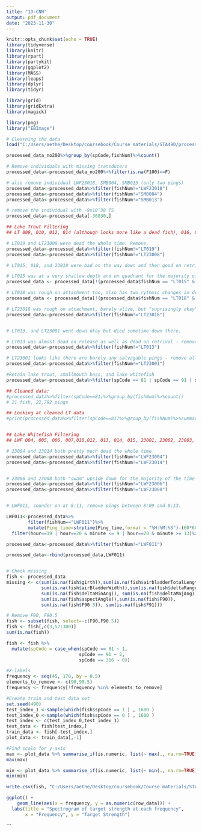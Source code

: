```yaml
---
title: "1D-CNN"
output: pdf_document
date: "2023-11-30"
---
```


```r
knitr::opts_chunk$set(echo = TRUE)
library(tidyverse)
library(knitr)
library(rpart)
library(partykit)
library(ggplot2)
library(MASS)
library(leaps)
library(dplyr)
library(tidyr)

library(grid)
library(gridExtra)
library(magick)

library(png)
library("EBImage")
```

```r
# Clearning the data
load("C:/Users/aethe/Desktop/coursebook/Course materials/STA490/processed_AnalysisData_no200.Rdata") 

processed_data_no200%>%group_by(spCode,fishNum)%>%count()

# Remove individuals with missing transducers
processed_data<-processed_data_no200%>%filter(is.na(F100)==F)

# also remove individual LWF23018, SMB004, SMB013 (only two pings)
processed_data<-processed_data%>%filter(fishNum!="LWF23018")
processed_data<-processed_data%>%filter(fishNum!="SMB004")
processed_data<-processed_data%>%filter(fishNum!="SMB013")

# remove the individual with -9x10^38 TS
processed_data<-processed_data[-36830,]

## Lake Trout Filtering
## LT 009, 010, 012, 014 (although looks more like a dead fish), 016, 017 (6/10 condition), 021, 23007, 23009, 23013, 23012, 23011, 23010, 23005, 23004, 23003, 23002 are all good and were behaving normally.

# LT019 and LT23008 were dead the whole time. Remove. 
processed_data<-processed_data%>%filter(fishNum!="LT019")
processed_data<-processed_data%>%filter(fishNum!="LT23008")

# LT015, 018, and 23018 were bad on the way down and then good on retrieval - will filter the first parts of the data

# LT015 was at a very shallow depth and on quadrant for the majority of pinging, then seemed to move to the correct depth. Keep only those pings
processed_data <- processed_data[!(processed_data$fishNum == "LT015" & processed_data$Target_true_depth > 15.5 ) ,]

# LT018 was rough on attachment too, also has two rythmic changes in depth - going to remove the times the fish was above 15.5m as this will get rid of the time that fish was being dragged potentially and the first part of the timeseries where the fish was rough
processed_data <- processed_data[!(processed_data$fishNum == "LT018" & processed_data$Target_true_depth > 15.5 ) ,]

# LT23018 was rough on attachment, barely alive, but "suprisingly okay" coming back - no clear indication of when it got "okay" in the data so remove whole fish
processed_data<-processed_data%>%filter(fishNum!="LT23018")


# LT013, and LT23001 went down okay but died sometime down there. 

# LT013 was almost dead on release as well as dead on retrival - remove all. 
processed_data<-processed_data%>%filter(fishNum!="LT013")

# LT23001 looks like there are barely any salvagable pings - remove all
processed_data<-processed_data%>%filter(fishNum!="LT23001")

#Retain lake trout, smallmouth bass, and lake whitefish
processed_data<-processed_data%>%filter(spCode == 81 | spCode == 91 | spCode == 316)

## Cleaned data: 
#processed_data%>%filter(spCode==81)%>%group_by(fishNum)%>%count()
# 21 fish, 22,792 pings

## Looking at cleaned LT data
#print(processed_data%>%filter(spCode==81)%>%group_by(fishNum)%>%summarise(TL=mean(totalLength)),n=21)


## Lake Whitefish Filtering
## LWF 004, 005, 006, 007,010,012, 013, 014, 015, 23001, 23002, 23003, 23005, 23007, 23009, 23010, 23011, 23013, 23015, 23016, 23017 are all good and behaving normally.

# 23004 and 23014 both pretty much dead the whole time
processed_data<-processed_data%>%filter(fishNum!="LWF23004")
processed_data<-processed_data%>%filter(fishNum!="LWF23014")


# 23006 and 23008 both "swam" upside down for the majority of the time
processed_data<-processed_data%>%filter(fishNum!="LWF23006")
processed_data<-processed_data%>%filter(fishNum!="LWF23008")


# LWF011, sounder on at 8:11, remove pings between 8:09 and 8:13.

LWF011<-processed_data%>%
        filter(fishNum=="LWF011")%>%
        mutate(Ping_time=strptime(Ping_time,format = "%H:%M:%S")-(60*60*4), hour=hour(Ping_time), minute=minute(Ping_time))%>%
  filter(hour==19 | hour==20 & minute <= 9 | hour==20 & minute >= 13)%>%dplyr::select(c(-hour,-minute))

processed_data<-processed_data%>%filter(fishNum!="LWF011")

processed_data<-rbind(processed_data,LWF011)


# Check missing
fish <- processed_data
missing <- c(sum(is.na(fish$girth)),sum(is.na(fish$airbladderTotalLength)), 
             sum(is.na(fish$airBladderWidth)),sum(is.na(fish$deltaRange)), 
             sum(is.na(fish$deltaMinAng)), sum(is.na(fish$deltaMajAng)),
             sum(is.na(fish$aspectAngle)),sum(is.na(fish$F90)), 
             sum(is.na(fish$F90.5)), sum(is.na(fish$F91)))

# Remove F90, F90.5
fish <- subset(fish, select=-c(F90,F90.5))
fish <- fish[,c(3,52:300)]
sum(is.na(fish))

fish <- fish %>%
  mutate(spCode = case_when(spCode == 81 ~ 1,
                           spCode == 91 ~ 2,
                           spCode == 316 ~ 0))

#X-labels
frequency <- seq(45, 170, by = 0.5)
elements_to_remove <- c(90,90.5)
frequency <- frequency[!frequency %in% elements_to_remove]

#Create train and test data set
set.seed(490)
test_index_1 <-sample(which(fish$spCode == 1 ) , 1600 )
test_index_0 <-sample(which(fish$spCode == 0 ) , 1600 )
test_index <- c(test_index_0,test_index_1)
test_data <- fish[test_index,]
train_data <- fish[-test_index,]
plot_data <- train_data[,-1]

#Find scale for y-axis
max <- plot_data %>% summarise_if(is.numeric, list(~ max(., na.rm=TRUE)))
max(max)

min <- plot_data %>% summarise_if(is.numeric, list(~ min(., na.rm=TRUE)))
min(min)

write.csv(fish, "C:/Users/aethe/Desktop/coursebook/Course materials/STA490/TS_Freq_array.csv", row.names=FALSE)
```


```r
ggplot() +
    geom_line(aes(x = frequency, y = as.numeric(row_data))) +
  labs(title = "Spectrogram of target strength at each frequency",
       x = "Frequency", y = "Target Strength")
```


```

